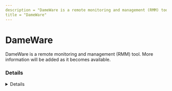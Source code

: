 ```yaml
---
description = "DameWare is a remote monitoring and management (RMM) tool. More information will be added as it becomes available."
title = "DameWare"
---
```




# DameWare

DameWare is a remote monitoring and management (RMM) tool. More information will be added as it becomes available.

### Details
<Details author={""}
         category={""}
         created={""}
         website={""}
         lastModified={"2-7-2024"}
         privileges={""}
         free={ false }
         verification={ false }
/>

#### Installation Paths
<Card code={ ["SolarWinds-Dameware-DRS*.exe", "DameWare Mini Remote Control*.exe", "C:\\Windows\\dwrcs\\*", "C:\\Program Files\\SolarWinds\\Dameware Mini Remote Control\\*", "dntus*.exe", "dwrcs.exe", "*\\dwrcs\\*", "*\\dwrcst.exe", "DameWare Remote Support.exe", "SolarWinds-Dameware-MRC*.exe"] }/>





### Forensic Artifacts




#### Network Artifacts
<EuiSpacer size="xl"/>
<NetworkArtifactsTable data={ [{"Description": "Known remote domains", "Domains": ["dameware.com"], "Ports": []}] }/>




### Detections
- Detects potential network activity of Dameware-mini remote control Protocol RMM tool
  - [Sigma Rule](https://github.com/magicsword-io/LOLRMM/blob/main/detections/sigma/dameware-mini_remote_control_protocol_network_sigma.yml)
- Detects potential processes activity of DameWare RMM tool
  - [Sigma Rule](https://github.com/magicsword-io/LOLRMM/blob/main/detections/sigma/dameware_processes_sigma.yml)

### References
- [https://documentation.solarwinds.com/en/success_center/dameware/content/install-standalone-port-requirements.htm](https://documentation.solarwinds.com/en/success_center/dameware/content/install-standalone-port-requirements.htm)

